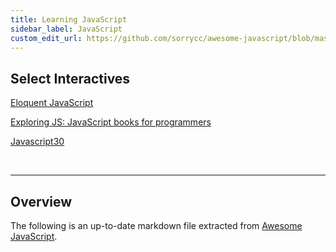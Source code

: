 ```yaml
---
title: Learning JavaScript
sidebar_label: JavaScript
custom_edit_url: https://github.com/sorrycc/awesome-javascript/blob/master/README.md
---
```


## Select Interactives

[Eloquent JavaScript](https://eloquentjavascript.net)

[Exploring JS: JavaScript books for programmers](https://exploringjs.com)

[Javascript30](https://javascript30.com)

<br/>

---

## Overview

The following is an up-to-date markdown file extracted from [Awesome JavaScript](https://github.com/sorrycc/awesome-javascript).

<ParseMarkdown url="https://raw.githubusercontent.com/sorrycc/awesome-javascript/master/README.md"/>
